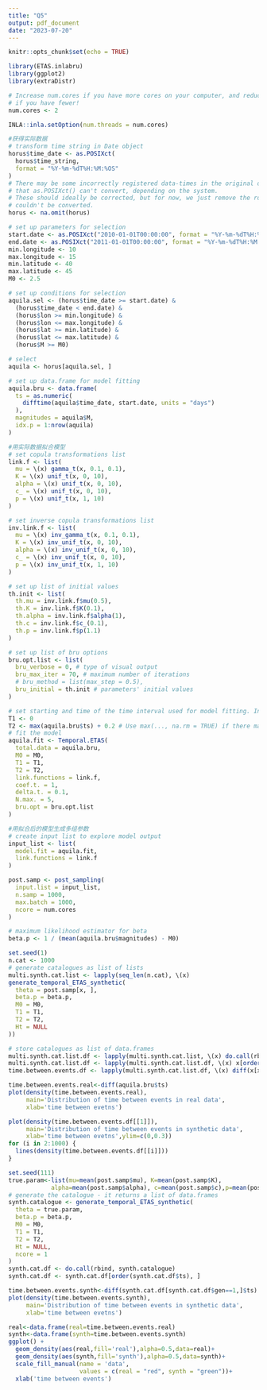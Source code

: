 ---
title: "Q5"
output: pdf_document
date: "2023-07-20"
---

```{r setup, include=FALSE}
knitr::opts_chunk$set(echo = TRUE)
```

```{r}
library(ETAS.inlabru)
library(ggplot2)
library(extraDistr)

# Increase num.cores if you have more cores on your computer, and reduce it
# if you have fewer!
num.cores <- 2

INLA::inla.setOption(num.threads = num.cores)
```

```{r}
#获得实际数据
# transform time string in Date object
horus$time_date <- as.POSIXct(
  horus$time_string,
  format = "%Y-%m-%dT%H:%M:%OS"
)
# There may be some incorrectly registered data-times in the original data set,
# that as.POSIXct() can't convert, depending on the system.
# These should ideally be corrected, but for now, we just remove the rows that
# couldn't be converted.
horus <- na.omit(horus)

# set up parameters for selection
start.date <- as.POSIXct("2010-01-01T00:00:00", format = "%Y-%m-%dT%H:%M:%OS")
end.date <- as.POSIXct("2011-01-01T00:00:00", format = "%Y-%m-%dT%H:%M:%OS")
min.longitude <- 10
max.longitude <- 15
min.latitude <- 40
max.latitude <- 45
M0 <- 2.5

# set up conditions for selection
aquila.sel <- (horus$time_date >= start.date) &
  (horus$time_date < end.date) &
  (horus$lon >= min.longitude) &
  (horus$lon <= max.longitude) &
  (horus$lat >= min.latitude) &
  (horus$lat <= max.latitude) &
  (horus$M >= M0)

# select
aquila <- horus[aquila.sel, ]

# set up data.frame for model fitting
aquila.bru <- data.frame(
  ts = as.numeric(
    difftime(aquila$time_date, start.date, units = "days")
  ),
  magnitudes = aquila$M,
  idx.p = 1:nrow(aquila)
)
```

```{r}
#用实际数据拟合模型
# set copula transformations list
link.f <- list(
  mu = \(x) gamma_t(x, 0.1, 0.1),
  K = \(x) unif_t(x, 0, 10),
  alpha = \(x) unif_t(x, 0, 10),
  c_ = \(x) unif_t(x, 0, 10),
  p = \(x) unif_t(x, 1, 10)
)

# set inverse copula transformations list
inv.link.f <- list(
  mu = \(x) inv_gamma_t(x, 0.1, 0.1),
  K = \(x) inv_unif_t(x, 0, 10),
  alpha = \(x) inv_unif_t(x, 0, 10),
  c_ = \(x) inv_unif_t(x, 0, 10),
  p = \(x) inv_unif_t(x, 1, 10)
)

# set up list of initial values
th.init <- list(
  th.mu = inv.link.f$mu(0.5),
  th.K = inv.link.f$K(0.1),
  th.alpha = inv.link.f$alpha(1),
  th.c = inv.link.f$c_(0.1),
  th.p = inv.link.f$p(1.1)
)

# set up list of bru options
bru.opt.list <- list(
  bru_verbose = 0, # type of visual output
  bru_max_iter = 70, # maximum number of iterations
  # bru_method = list(max_step = 0.5),
  bru_initial = th.init # parameters' initial values
)

# set starting and time of the time interval used for model fitting. In this case, we use the interval covered by the data.
T1 <- 0
T2 <- max(aquila.bru$ts) + 0.2 # Use max(..., na.rm = TRUE) if there may still be NAs here
# fit the model
aquila.fit <- Temporal.ETAS(
  total.data = aquila.bru,
  M0 = M0,
  T1 = T1,
  T2 = T2,
  link.functions = link.f,
  coef.t. = 1,
  delta.t. = 0.1,
  N.max. = 5,
  bru.opt = bru.opt.list
)
```

```{r}
#用拟合后的模型生成多组参数
# create input list to explore model output
input_list <- list(
  model.fit = aquila.fit,
  link.functions = link.f
)

post.samp <- post_sampling(
  input.list = input_list,
  n.samp = 1000,
  max.batch = 1000,
  ncore = num.cores
)

# maximum likelihood estimator for beta
beta.p <- 1 / (mean(aquila.bru$magnitudes) - M0)
```

```{r}
set.seed(1)
n.cat <- 1000
# generate catalogues as list of lists
multi.synth.cat.list <- lapply(seq_len(n.cat), \(x)
generate_temporal_ETAS_synthetic(
  theta = post.samp[x, ],
  beta.p = beta.p,
  M0 = M0,
  T1 = T1,
  T2 = T2,
  Ht = NULL
))

# store catalogues as list of data.frames
multi.synth.cat.list.df <- lapply(multi.synth.cat.list, \(x) do.call(rbind, x))
multi.synth.cat.list.df <- lapply(multi.synth.cat.list.df, \(x) x[order(x$ts), ])
time.between.events.df <- lapply(multi.synth.cat.list.df, \(x) diff(x[x$gen==1,]$ts))
```

```{r}
time.between.events.real<-diff(aquila.bru$ts)
plot(density(time.between.events.real),
     main='Distribution of time between events in real data',
     xlab='time between evetns')
```

```{r}
plot(density(time.between.events.df[[1]]),
     main='Distribution of time between events in synthetic data',
     xlab='time between evetns',ylim=c(0,0.3))
for (i in 2:1000) {
  lines(density(time.between.events.df[[i]]))
}
```

```{r}
set.seed(111)
true.param<-list(mu=mean(post.samp$mu), K=mean(post.samp$K), 
            alpha=mean(post.samp$alpha), c=mean(post.samp$c),p=mean(post.samp$p))
# generate the catalogue - it returns a list of data.frames
synth.catalogue <- generate_temporal_ETAS_synthetic(
  theta = true.param,
  beta.p = beta.p,
  M0 = M0,
  T1 = T1,
  T2 = T2,
  Ht = NULL,
  ncore = 1
)
synth.cat.df <- do.call(rbind, synth.catalogue)
synth.cat.df <- synth.cat.df[order(synth.cat.df$ts), ]
```

```{r}
time.between.events.synth<-diff(synth.cat.df[synth.cat.df$gen==1,]$ts)
plot(density(time.between.events.synth),
     main='Distribution of time between events in synthetic data',
     xlab='time between evetns')
```

```{r}

real<-data.frame(real=time.between.events.real)
synth<-data.frame(synth=time.between.events.synth)
ggplot() + 
  geom_density(aes(real,fill='real'),alpha=0.5,data=real)+
  geom_density(aes(synth,fill='synth'),alpha=0.5,data=synth)+
  scale_fill_manual(name = 'data', 
                    values = c(real = "red", synth = "green"))+
  xlab('time between events')
```
